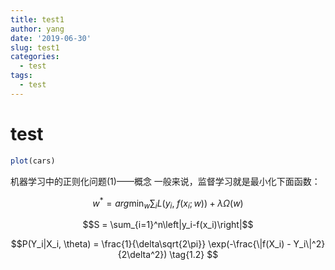 ---
title: test1
author: yang
date: '2019-06-30'
slug: test1
categories:
  - test
tags:
  - test
---

# test



```{r}
plot(cars)
```


机器学习中的正则化问题(1)——概念
一般来说，监督学习就是最小化下面函数：

$$w^* = arg\min_w \sum_iL(y_i,\;f(x_i;w)) + \lambda\Omega(w)$$


$$S = \sum_{i=1}^n\left|y_i-f(x_i)\right|$$


$$P(Y_i|X_i, \theta) = \frac{1}{\delta\sqrt{2\pi}} \exp(-\frac{\|f(X_i) - Y_i\|^2}{2\delta^2}) \tag{1.2} $$

